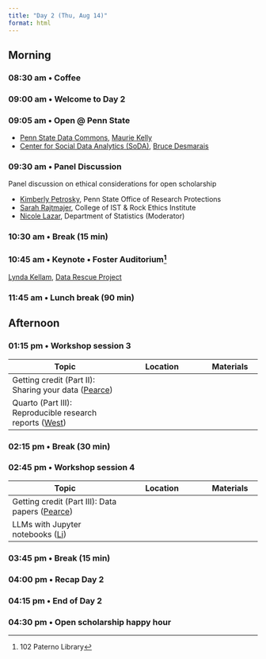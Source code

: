 ```yaml
---
title: "Day 2 (Thu, Aug 14)"
format: html
---
```


## Morning {- #day_2_am}

### 08:30 am • Coffee {-}

### 09:00 am • Welcome to Day 2 {-}

### 09:05 am • Open @ Penn State

- [Penn State Data Commons](https://www.datacommons.psu.edu), [Maurie Kelly](presenters.qmd#maurie-kelly)
- [Center for Social Data Analytics (SoDA)](https://soda.la.psu.edu), [Bruce Desmarais](people.qmd#bruce-desmarais)

### 09:30 am • Panel Discussion {- #day_2_plenary_1}

Panel discussion on ethical considerations for open scholarship 

- [Kimberly Petrosky](people.qmd#kimberly-petrosky), Penn State Office of Research Protections
- [Sarah Rajtmajer](people.qmd#sarah-rajtmajer), College of IST & Rock Ethics Institute
- [Nicole Lazar](people.qmd#nicole-lazar), Department of Statistics (Moderator)

### 10:30 am • Break (15 min) {-}

### 10:45 am • Keynote • Foster Auditorium^[102 Paterno Library] {- #day_2_plenary_2}

[Lynda Kellam](presenters.qmd#lynda-kellam), [Data Rescue Project](https://www.datarescueproject.org)

### 11:45 am • Lunch break (90 min) {-}

## Afternoon {- #day_2_pm}

### 01:15 pm • Workshop session 3 {- #day_2_pm_session_3}

| Topic | Location | Materials |
|--------------|----------|-------|
| Getting credit (Part II): Sharing your data ([Pearce](people.qmd#alaina-pearce)) | | |
| Quarto (Part III): Reproducible research reports ([West](people.qmd#john-west)) | | | 

### 02:15 pm • Break (30 min) {-}

### 02:45 pm • Workshop session 4 {- #day_2_pm_session_4}

| Topic | Location | Materials |
|--------------|----------|-------|
| Getting credit (Part III): Data papers ([Pearce](people.qmd#alaina-pearce)) | | |
| LLMs with Jupyter notebooks ([Li](people.qmd#valerie-li)) | | |

### 03:45 pm • Break (15 min) {-}    

### 04:00 pm • Recap Day 2 {- #day_2_pm_recap}

### 04:15 pm • End of Day 2 {-}

### 04:30 pm • Open scholarship happy hour {- #day_2_happy_hour}
